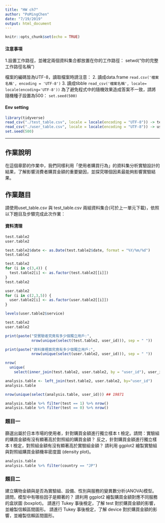 ```yaml
---
title: "HW ch7"
author: "PoMingChen"
date: "7/19/2019"
output: html_document
---
```


```r
knitr::opts_chunk$set(echo = TRUE)
```

####  注意事項

1.設置工作路徑，並確定兩個資料集合都放置在你的工作路徑：
setwd("你的完整工作路徑名稱")

檔案的編碼皆為UTF-8，讀取檔案時請注意：
2. 讀成data.frame
`read.csv('檔案名稱', encoding = 'UTF-8')`
3. 讀成tibble
`read_csv('檔案名稱', locale= locale(encoding='UTF-8'))`
為了避免程式中的隨機效果造成答案不一致，請將隨機種子設置為500：
`set.seed(500)`


####  Env setting

```r
library(tidyverse)
read_csv("./test_table.csv", locale = locale(encoding = "UTF-8")) -> test.table2
read_csv("./user_table.csv", locale = locale(encoding = "UTF-8")) -> user.table2
set.seed(500)
```

---

## 作業說明

在這個章節的作業中，我們同樣利用「使用者購買行為」的資料集分析實驗設計的結果，了解影響消費者購買金額的重要變因，並探究哪個因素最能夠影響實驗結果。

## 作業題目

請使用uset_table.csv 與 test_table.csv 兩組資料集合(可於上一單元下載)，依照以下題目及步驟完成此次作業：

#### 資料清理
```r
test.table2
user.table2
```

```r
test.table2$date <- as.Date(test.table2$date, format = "%Y/%m/%d")
test.table2
```

```r
test.table2
for (i in c(3,4)) {
  test.table2[i] <- as.factor(test.table2[[i]])
}
test.table2
```

```r
user.table2
for (i in c(2,3,5)) {
  user.table2[i] <- as.factor(user.table2[[i]])
}

levels(user.table2$service)
```

```r
test.table2
user.table2
```

```r
print(paste("受實驗者究竟有多少個獨立用戶:", 
            nrow(unique(select(test.table2, user_id))), sep = " "))
```

```r
print(paste("資料庫裡面究竟有多少個獨立用戶:",
            nrow(unique(select(user.table2, user_id))), sep = " "))
```

```r
nrow(
  unique(
    select(inner_join(test.table2, user.table2, by = "user_id"), user_id)))
```


```r
analysis.table <- left_join(test.table2, user.table2, by="user_id")
analysis.table

nrow(unique(select(analysis.table, user_id))) ## 19871
```

```r
analysis.table %>% filter(test == 1) %>% nrow()
analysis.table %>% filter(test == 0) %>% nrow()
```

### 題目一

篩選出屬於日本市場的使用者，針對購買金額進行獨立樣本 t 檢定。請問：實驗組的購買金額有沒有顯著高於對照組的購買金額？
反之，針對購買金額進行獨立樣本 t 檢定，對照組金額有沒有顯著高於實驗組金額？
請利用 ggplot2 繪製實驗組與對照組購買金額機率密度圖 (density plot)。

```r
analysis.table
analysis.table %>% filter(country == "JP")
```


### 題目二

建立購物金額與是否為實驗組、設備、性別與服務的變異數分析(ANOVA)模型。請問，模型中有哪些因子是顯著的？
請利用 ggplot2 繪製購買金額對應不同服務的盒狀圖 (boxplot)。
請進行 Tukey 事後檢定，了解 test 對於購買金額的影響，並繪製信賴區間圖形。
請進行 Tukey 事後檢定，了解 device 對於購買金額的影響，並繪製信賴區間圖形。



